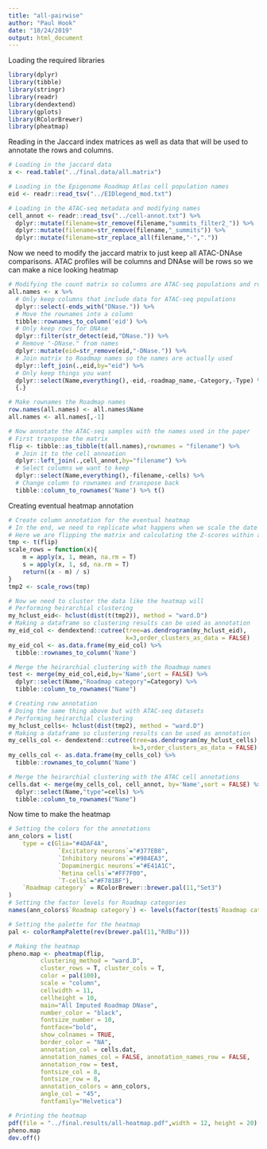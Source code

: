 ```yaml
---
title: "all-pairwise"
author: "Paul Hook"
date: "10/24/2019"
output: html_document
---
```


Loading the required libraries
```r
library(dplyr)
library(tibble)
library(stringr)
library(readr)
library(dendextend)
library(gplots)
library(RColorBrewer)
library(pheatmap)
```

Reading in the Jaccard index matrices as well as data that will be used to annotate the rows and columns.
```r
# Loading in the jaccard data
x <- read.table("../final.data/all.matrix")

# Loading in the Epigenome Roadmap Atlas cell population names
eid <- readr::read_tsv("../EIDlegend_mod.txt")

# Loading in the ATAC-seq metadata and modifying names
cell_annot <- readr::read_tsv("../cell-annot.txt") %>%
  dplyr::mutate(filename=str_remove(filename,"summits_filter2_")) %>%
  dplyr::mutate(filename=str_remove(filename,"_summits")) %>%
  dplyr::mutate(filename=str_replace_all(filename,"-","."))
```

Now we need to modify the jaccard matrix to just keep all ATAC-DNAse comparisons. ATAC profiles will be columns and DNAse will be rows so we can make a nice looking heatmap
```r
# Modifying the count matrix so columns are ATAC-seq populations and rows are DNAse
all.names <- x %>%
  # Only keep columns that include data for ATAC-seq populations
  dplyr::select(-ends_with("DNase.")) %>%
  # Move the rownames into a column
  tibble::rownames_to_column('eid') %>%
  # Only keep rows for DNAse
  dplyr::filter(str_detect(eid,"DNase.")) %>%
  # Remove "-DNase." from names
  dplyr::mutate(eid=str_remove(eid,"-DNase.")) %>%
  # Join matrix to Roadmap names so the names are actually used
  dplyr::left_join(.,eid,by="eid") %>%
  # Only keep things you want
  dplyr::select(Name,everything(),-eid,-roadmap_name,-Category,-Type) %>%
  {.}

# Make rownames the Roadmap names
row.names(all.names) <- all.names$Name
all.names <- all.names[,-1]

# Now annotate the ATAC-seq samples with the names used in the paper
# First transpose the matrix
flip <- tibble::as_tibble(t(all.names),rownames = "filename") %>%
  # Join it to the cell annoation
  dplyr::left_join(.,cell_annot,by="filename") %>%
  # Select columns we want to keep
  dplyr::select(Name,everything(),-filename,-cells) %>%
  # Change column to rownames and transpose back
  tibble::column_to_rownames('Name') %>% t()
```

Creating eventual heatmap annotation
```r
# Create column annotation for the eventual heatmap
# In the end, we need to replicate what happens when we scale the date in the headmap
# Here we are flipping the matrix and calculating the Z-scores within an ATAC-seq sample
tmp <- t(flip)
scale_rows = function(x){
    m = apply(x, 1, mean, na.rm = T)
    s = apply(x, 1, sd, na.rm = T)
    return((x - m) / s)
}
tmp2 <- scale_rows(tmp)

# Now we need to cluster the data like the heatmap will
# Performing heirarchial clustering
my_hclust_eid<- hclust(dist(t(tmp2)), method = "ward.D")
# Making a dataframe so clustering results can be used as annotation
my_eid_col <- dendextend::cutree(tree=as.dendrogram(my_hclust_eid),
                                 k=3,order_clusters_as_data = FALSE)
my_eid_col <- as.data.frame(my_eid_col) %>%
  tibble::rownames_to_column('Name')

# Merge the heirarchial clustering with the Roadmap names
test <- merge(my_eid_col,eid,by='Name',sort = FALSE) %>% 
  dplyr::select(Name,"Roadmap category"=Category) %>% 
  tibble::column_to_rownames("Name") 

# Creating row annotation
# Doing the same thing above but with ATAC-seq datasets
# Performing heirarchial clustering
my_hclust_cells<- hclust(dist(tmp2), method = "ward.D")
# Making a dataframe so clustering results can be used as annotation
my_cells_col <- dendextend::cutree(tree=as.dendrogram(my_hclust_cells),
                                   k=3,order_clusters_as_data = FALSE)
my_cells_col <- as.data.frame(my_cells_col) %>%
  tibble::rownames_to_column('Name')

# Merge the heirarchial clustering with the ATAC cell annotations
cells.dat <- merge(my_cells_col, cell_annot, by='Name',sort = FALSE) %>% 
  dplyr::select(Name,"type"=cells) %>% 
  tibble::column_to_rownames("Name") 
```

Now time to make the heatmap
```r
# Setting the colors for the annotations
ann_colors = list(
    type = c(Glia="#4DAF4A",
              `Excitatory neurons`="#377EB8",
              `Inhibitory neurons`="#984EA3",
              `Dopaminergic neurons`="#E41A1C",
              `Retina cells`="#FF7F00",
              `T-cells`="#F781BF"),
    `Roadmap category` = RColorBrewer::brewer.pal(11,"Set3")
)
# Setting the factor levels for Roadmap categories
names(ann_colors$`Roadmap category`) <- levels(factor(test$`Roadmap category`))

# Setting the palette for the heatmap
pal <- colorRampPalette(rev(brewer.pal(11,"RdBu")))

# Making the heatmap
pheno.map <- pheatmap(flip,
         clustering_method = "ward.D",
         cluster_rows = T, cluster_cols = T,
         color = pal(100),
         scale = "column",
         cellwidth = 11,
         cellheight = 10,
         main="All Imputed Roadmap DNase",
         number_color = "black",
         fontsize_number = 10,
         fontface="bold",
         show_colnames = TRUE,
         border_color = "NA",
         annotation_col = cells.dat,
         annotation_names_col = FALSE, annotation_names_row = FALSE,
         annotation_row = test,
         fontsize_col = 8,
         fontsize_row = 8,
         annotation_colors = ann_colors,
         angle_col = "45",
         fontfamily="Helvetica")

# Printing the heatmap
pdf(file = "../final.results/all-heatmap.pdf",width = 12, height = 20)
pheno.map
dev.off()
```